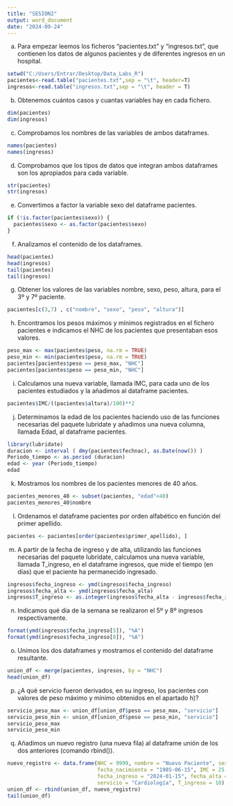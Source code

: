 ---
title: "SESION2"
output: word_document
date: "2024-09-24"
---
a) Para empezar leemos los ficheros “pacientes.txt” y “ingresos.txt”, que contienen los datos de algunos pacientes y de diferentes ingresos en un hospital.
```{r}
setwd("C:/Users/Entrar/Desktop/Data_Labs_R")
pacientes<-read.table("pacientes.txt",sep = "\t", header=T)
ingresos<-read.table("ingresos.txt",sep = "\t", header = T)
```
b) Obtenemos cuántos casos y cuantas variables hay en cada fichero.
```{r}
dim(pacientes)
dim(ingresos)
```
c) Comprobamos los nombres de las variables de ambos dataframes.
```{r}
names(pacientes)
names(ingresos)
```
d) Comprobamos que los tipos de datos que integran ambos dataframes son los apropiados para cada variable.
```{r}
str(pacientes)
str(ingresos)
```
e) Convertimos a factor la variable sexo del dataframe pacientes.
```{r}
if (!is.factor(pacientes$sexo)) {
  pacientes$sexo <- as.factor(pacientes$sexo)
}
```
f) Analizamos el contenido de los dataframes.
```{r}
head(pacientes)
head(ingresos)
tail(pacientes)
tail(ingresos)
```
g) Obtener los valores de las variables nombre, sexo, peso, altura, para el 3º
y 7º paciente.
```{r}
pacientes[c(3,7) , c("nombre", "sexo", "peso", "altura")]
```
h) Encontramos los pesos máximos y mínimos registrados en el fichero pacientes e
indicamos el NHC de los pacientes que presentaban esos valores.
```{r}
peso_max <- max(pacientes$peso, na.rm = TRUE)
peso_min <- min(pacientes$peso, na.rm = TRUE)
pacientes[pacientes$peso == peso_max, "NHC"]
pacientes[pacientes$peso == peso_min, "NHC"]
```
i) Calculamos una nueva variable, llamada IMC, para cada uno de los pacientes
estudiados y la añadimos al dataframe pacientes.
```{r}
pacientes$IMC/((pacientes$altura)/100)**2
```
j) Determinamos la edad de los pacientes haciendo uso de las funciones necesarias del paquete lubridate y añadimos una nueva columna, llamada Edad, al dataframe
pacientes.
```{r}
library(lubridate)
duracion <- interval ( dmy(pacientes$fechnac), as.Date(now()) )
Periodo_tiempo <- as.period (duracion)
edad <- year (Periodo_tiempo)
edad
```
k) Mostramos los nombres de los pacientes menores de 40 años.
```{r}
pacientes_menores_40 <- subset(pacientes, "edad"<40)
pacientes_menores_40$nombre
```
l) Ordenamos el dataframe pacientes por orden alfabético en función del primer apellido.
```{r}
pacientes <- pacientes[order(pacientes$primer_apellido), ]
```
m) A partir de la fecha de ingreso y de alta, utilizando las funciones necesarias del paquete lubridate, calculamos una nueva variable, llamada T_ingreso, en el
dataframe ingresos, que mide el tiempo (en días) que el paciente ha permanecido ingresado.
```{r}
ingresos$fecha_ingreso <- ymd(ingresos$fecha_ingreso)
ingresos$fecha_alta <- ymd(ingresos$fecha_alta)
ingresos$T_ingreso <- as.integer(ingresos$fecha_alta - ingresos$fecha_ingreso)
```
n) Indicamos qué día de la semana se realizaron el 5º y 8º ingresos respectivamente.
```{r}
format(ymd(ingresos$fecha_ingreso[5]), "%A")
format(ymd(ingresos$fecha_ingreso[8]), "%A")
```
o) Unimos los dos dataframes y mostramos el contenido del dataframe resultante.
```{r}
union_df <- merge(pacientes, ingresos, by = "NHC")
head(union_df)
```
p) ¿A qué servicio fueron derivados, en su ingreso, los pacientes con valores de
peso máximo y mínimo obtenidos en el apartado h)?
```{r}
servicio_peso_max <- union_df[union_df$peso == peso_max, "servicio"]
servicio_peso_min <- union_df[union_df$peso == peso_min, "servicio"]
servicio_peso_max
servicio_peso_min
```
q) Añadimos un nuevo registro (una nueva fila) al dataframe unión de los dos
anteriores (comando rbind()).
```{r}
nuevo_registro <- data.frame(NHC = 9999, nombre = "Nuevo Paciente", sexo = "F", peso = 70, altura = 165, 
                             fecha_nacimiento = "1985-06-15", IMC = 25.7, Edad = 39, 
                             fecha_ingreso = "2024-01-15", fecha_alta = "2024-01-25", 
                             servicio = "Cardiología", T_ingreso = 10)
union_df <- rbind(union_df, nuevo_registro)
tail(union_df)
```
